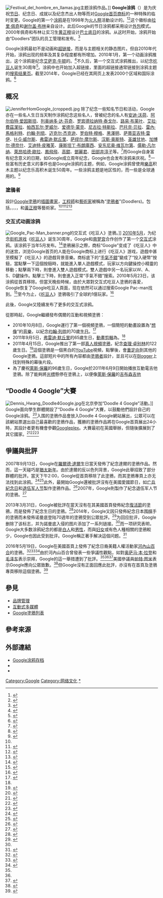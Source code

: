 {{for |[[G_Suite|G Suite]]中包含的軟件服務 |Google绘图 }}
{{NoteTA
| G1=IT
| 1=zh-cn:吃豆人;zh-hk:食鬼;zh-tw:小精靈
| 2=zh-cn:列奥纳多·达·芬奇; zh-tw:李奧納多·達文西; zh-hk:李安納度·達文西;
| 3=zh-hans:安迪·沃霍尔;zh-hk:安迪·華荷;zh-tw:安迪·沃荷;
| 4=zh-hans:爱德华·蒙克;zh-hk:愛德華·孟克;zh-tw:愛德華·孟克;
| 5=zh-cn:巴托克·贝拉;zh-tw:巴爾托克·貝拉;zh-hk:貝拉·巴托;
| 6=zh-cn:勒内·马格里特; zh-tw:雷內·馬格利特
| 7=zh-cn:约翰·列侬; zh-tw:約翰·藍儂; zh-hk:約翰·連儂;
| 8=zh-cn:迈克尔·杰克逊; zh-tw:麥可·傑克森; zh-hk:米高·積遜; zh-sg:麦克·杰森;
| 9=zh-hans:萨蒂亚吉特·雷伊;zh-hant:薩雅吉·雷;
| 10=zh-cn:弗雷迪·默丘里; zh-tw:佛萊迪·墨裘瑞;
| 11=zh-cn:摩尔斯; zh-tw:摩斯; zh-hk:摩斯;
| 12=zh-cn:奥斯特; zh-tw:厄斯特 
| 13=zh-hans:加博尔·德奈什; zh-hant:丹尼斯·蓋博; 
| 14=zh:艾迪特·皮雅芙;zh-tw:愛迪·琵雅芙; zh-cn:伊迪丝·琵雅芙;zh-hk:伊蒂·琵雅芙;
| 15=zh-cn:安东尼奥·维瓦尔第; zh-hk:安東尼奧·韋華第; zh-tw:安東尼奧·韋瓦第;
| 16=zh-hans:儒勒; zh-hant:朱爾;
| 17=zh-hans:莱昂哈德·欧拉;zh-hk:李安納·歐拉;zh-tw:李昂哈德·歐拉;
}}
[[File:Festival_del_hombre_en_llamas.jpg|thumb]]主题涂鸦作品。]]
'''Google涂鸦'''（{{lang-en|Google Doodle}}）是为庆祝[[节日|节日]]、纪念日、成就以及纪念杰出人物等而对[[Google|Google]][[首页|首页]][[Google商標|商标]]的一种特殊的临时变更。Google的第一个[[塗鴉|涂鸦]]是在1998年为[[火人祭|火人祭]]活動设计的。<ref>{{cite web |url=http://www.google.com/doodle4google/history.html |title=Doodle 4 Google |publisher=Google.com |date= |accessdate=2014-04-23 |archive-url=https://web.archive.org/web/20140427143948/http://www.google.com/doodle4google/history.html |archive-date=2014-04-27 |dead-url=no }}</ref><ref>{{cite web |url=http://www.google.com/doodles/burning-man-festival |title=Burning Man Festival |publisher=Google.com |date=1998-08-30 |accessdate=2014-04-23 |archive-url=https://web.archive.org/web/20140425051111/https://www.google.com/doodles/burning-man-festival |archive-date=2014-04-25 |dead-url=no }}</ref>这个徽标由[[拉里·佩奇|拉里·佩奇]]和[[谢尔盖·布林|谢尔盖·布林]]亲自设计。此后Google的节日涂鸦都采用设计[[外包|外包]]模式。2000年佩奇和布林让实习生[[黄正穆|黄正穆]]设计[[巴士底日|巴士底日]]的涂鸦。从这时开始，涂鸦开始由“Doodlers”团队的员工管理和发布。<ref>{{cite web|url=http://www.theguardian.com/technology/2014/apr/12/meet-people-behind-google-doodles-logo|title=Meet the people behind the Google Doodles|publisher=The Guardian|date=2014-04-12|accessdate=2014-09-27|archive-url=https://web.archive.org/web/20141006222909/http://www.theguardian.com/technology/2014/apr/12/meet-people-behind-google-doodles-logo|archive-date=2014-10-06|dead-url=no}}</ref>

Google涂鸦最初不是动画和[[超链接|超链接]]，而是与主题相关的静态图片。但自2010年代开始，涂鸦出现的频率及其复杂程度都有所增加。2010年1月，第一个动画涂鸦推出，这个涂鸦是纪念[[艾萨克·牛顿|艾萨克·牛顿]]的。<ref>{{cite web|url=http://www.telegraph.co.uk/technology/google/6933008/Isaac-Newtons-birth-marked-by-Google-Doodle.html|publisher=The Telegraph|date=2010-01-04|accessdate=2014-09-30|title=Isaac Newton's birth marked by Google Doodle|archive-url=https://web.archive.org/web/20141006124707/http://www.telegraph.co.uk/technology/google/6933008/Isaac-Newtons-birth-marked-by-Google-Doodle.html|archive-date=2014-10-06|dead-url=no}}</ref>不久后，第一个交互式涂鸦推出，以纪念[[吃豆人|吃豆人]]诞生30周年<ref>{{Cite web |last=Nelson |first=Randy |url=http://www.joystiq.com/2010/05/21/google-celebrates-pac-mans-30th-with-playable-logo/ |title=Google celebrates Pac-Man's 30th anniversary with playable logo |publisher=Joystiq |date=2010-05-21 |accessdate=2014-09-30 |archive-url=https://web.archive.org/web/20141006130544/http://www.joystiq.com/2010/05/21/google-celebrates-pac-mans-30th-with-playable-logo/ |archive-date=2014-10-06 |dead-url=yes }}</ref>。涂鸦中也开始加入超链接，里面的超链接通常链接到涂鸦主题的[[搜索结果页|搜索结果页]]。截至2014年，Google已经在其网页上发表2000个区域和国际涂鸦。<ref>{{cite web|url=http://www.bbc.com/news/technology-27732237|title=Google blunder over D-Day doodle|accessdate=2014-09-30|date=2014-06-06|publisher=BBC News|archive-url=https://web.archive.org/web/20141016072914/http://www.bbc.com/news/technology-27732237|archive-date=2014-10-16|dead-url=no}}</ref>

==概况==
[[File:JenniferHomGoogle_(cropped).jpg|left]]
除了纪念一些知名节日和活动，Google亦在一些名人生日当天制作涂鸦纪念这些名人，曾被纪念的名人有[[安迪·沃荷|安迪·沃荷]]、[[阿尔伯特·爱因斯坦|阿尔伯特·爱因斯坦]]、[[列奥纳多·达·芬奇|列奥纳多·达·芬奇]]、[[罗宾德拉纳特·泰戈尔|罗宾德拉纳特·泰戈尔]]、[[路易·布莱叶|路易·布莱叶]]、[[艾拉·費茲潔拉|艾拉·費茲潔拉]]、[[帕西瓦尔·罗威尔|帕西瓦尔·罗威尔]]、[[爱德华·蒙克|爱德华·蒙克]]、[[尼古拉·特斯拉|尼古拉·特斯拉]]、[[巴托克·贝拉|巴托克·贝拉]]、[[雷內·馬格利特|雷內·馬格利特]]、[[约翰·列侬|约翰·列侬]]、[[迈克尔·杰克逊|迈克尔·杰克逊]]、[[罗伯特·穆格|罗伯特·穆格]]、[[黑澤明|黑澤明]]、[[萨蒂亚吉特·雷伊|萨蒂亚吉特·雷伊]]、[[H·G·威尔斯|H·G·威尔斯]]、[[弗雷迪·默丘里|弗雷迪·默丘里]]、[[萨缪尔·摩尔斯|萨缪尔·摩尔斯]]、[[汉斯·奥斯特|汉斯·奥斯特]]、[[圣雄甘地|圣雄甘地]]、[[加博尔·德奈什|加博尔·德奈什]]、[[艾迪特·皮雅芙|艾迪特·皮雅芙]]、[[康斯坦丁·布朗庫西|康斯坦丁·布朗庫西]]、[[安东尼奥·维瓦尔第|安东尼奥·维瓦尔第]]、[[儒勒·凡尔纳|儒勒·凡尔纳]]、[[萊昂哈德·歐拉|萊昂哈德·歐拉]]、[[鳳飛飛|鳳飛飛]]、[[高錕|高錕]]、[[鄧麗君|鄧麗君]]、[[田部井淳子|田部井淳子]]等。<ref name="GoogleHolidayLogos">{{cite web
 |url          = https://www.google.com/holidaylogos.html
 |title        = Stress Cultlogos
 |publisher    = Google
 |accessdate   = 2009-08-14
 |archive-url  = https://web.archive.org/web/20090523020526/http://www.google.com/holidaylogos.html
 |archive-date = 2009-05-23
 |dead-url     = no
}}</ref>而Google自身富有纪念意义的日期，如Google成立周年纪念，Google也会发布涂鸦来庆祝。<ref>{{cite news
| url=http://www.telegraph.co.uk/technology/google/6237306/Googlle-Google-releases-missspelt-logo-to-mark-11th-anniversary.html
| date=2009-09-27
| accessdate=2009-09-27
| work=The Telegraph
| author=Matthew Moore
| location=London
| title=Googlle: Google releases misspelt logo to mark 11th anniversary
| archive-date=2012-05-25
| archive-url=https://archive.today/20120525121854/http://www.telegraph.co.uk/technology/google/6237306/Googlle-Google-releases-missspelt-logo-to-mark-11th-anniversary.html
}}</ref>一些富有历史意义的事件也是Google涂鸦的主题，例如，Google涂鸦曾使用[[樂高|樂高]]积木主题以纪念乐高积木诞生50周年。一些涂鸦主题是地区性的，而一些是全球通用的。<ref name=introcnn>{{cite news|title=Google doodles a fresh beginning on New Year's Day|url=http://ibnlive.in.com/news/google-doodles-new-years-day/216762-11.html|accessdate=2011-12-31|newspaper={{tsl|en|CNN-IBN||CNN-IBN}}|date=2011-12-31|archive-url=https://web.archive.org/web/20120107192806/http://ibnlive.in.com/news/google-doodles-new-years-day/216762-11.html|archive-date=2012-01-07|dead-url=no}}</ref>

=== 塗鴉者 ===
設計[[Google涂鸦|Google塗鴉]]的[[插畫家|插圖畫家]]，[[工程师|工程師]]和[[艺术家|藝術家]]被稱為“[[Google涂鸦#塗鴉者|塗鴉者]]”(Doodlers)。包括{{link-en|伊克·霍姆斯|Ekua Holmes}}，{{link-en|Jennifer Hom|Jennifer Hom}}，{{link-en|Sophia Foster-Dimino|Sophia Foster-Dimino}}，{{link-en|Ranganath Krishnamani|Ranganath Krishnamani}}，和[[黃正穆|黃正穆]]等藝術家。<ref name=":0" /><ref>{{Cite news|url=https://www.bostonglobe.com/lifestyle/style/2015/01/19/roxbury-artist-creates-google-doodle-for-mlk-day/pNins9NPSkP9q1xwk2pPeK/story.html|title=Roxbury artist creates Google Doodle for MLK Day - The Boston Globe|work=BostonGlobe.com|access-date=2017-04-21|archive-date=2021-01-31|archive-url=https://web.archive.org/web/20210131183657/https://www.bostonglobe.com/lifestyle/style/2015/01/19/roxbury-artist-creates-google-doodle-for-mlk-day/pNins9NPSkP9q1xwk2pPeK/story.html|dead-url=no}}</ref><ref>{{Cite news|url=https://www.bbc.com/news/magazine-19192660|title=Google’s doodles: Who's behind them?|last=Hogenboom|first=Melissa|date=2012-08-13|work=BBC News|language=en-GB|access-date=2017-04-21|archive-date=2021-02-02|archive-url=https://web.archive.org/web/20210202140550/https://www.bbc.com/news/magazine-19192660|dead-url=no}}</ref><ref>{{Cite web |url=http://baladycreatives.com/sophia-foster-dimino/ |title=存档副本 |accessdate=2018-11-03 |archive-date=2021-01-31 |archive-url=https://web.archive.org/web/20210131092743/http://baladycreatives.com/sophia-foster-dimino/ |dead-url=no }}</ref>

=== 交互式动画涂鸦 ===
[[File:Google_Pac-Man_banner.png|thumb]]的交互式《吃豆人》塗鴉。]]
[[2010年|2010年]][[5月|5月]]，为纪念[[街机|街机游戏]]《[[吃豆人|吃豆人]]》诞生30周年，Google和[[南梦宫|南梦宫]]合作创作了第一个[[互動式多媒體|交互式]]涂鸦。该涂鸦于当年5月发布。<ref>{{cite web |url=http://news.cnet.com/8301-13772_3-20005528-52.html |title=Google gets Pac-Man fever |author=Daniel Terdiman |date=2010-05-21 |work=Geek Gestalt |publisher=CNET |accessdate=2010-12-24 |archive-url=https://web.archive.org/web/20120731111002/http://news.cnet.com/8301-13772_3-20005528-52.html |archive-date=2012-07-31 |dead-url=no }}</ref>塗鴉展示之際，商标“Google”变成了《吃豆人》中的迷宫，浏览Google首页的人能在Google商标上进行《吃豆人》游戏，遊戲中甚至模擬了《吃豆人》的遊戲背景音樂。商标底下的“[[Google搜索|手氣不錯]]”變成了“投入硬幣”按鈕，當點擊一下這個按鈕時，就能進入單人遊戲模式，玩家以方向鍵操控小精靈的移動；點擊兩下時，則會進入雙人遊戲模式。雙人遊戲中另一名玩家以W、A、S、D鍵操作。點擊三下時，則會進入正常“手氣不錯”搜索。2010年5月23日，该涂鸦從首頁移除。但當天晚些時候，由於大眾對交互式吃豆人塗鴉的喜愛，Google恢复了Google吃豆人頁面，现在依然可以通过搜索Google Pac-man找到。<ref name="released">{{cite web |last=Mayer |first=Marissa |url=http://googleblog.blogspot.com/2010/05/pac-man-rules.html |title=Official Google Blog: PAC-MAN rules! |publisher=Googleblog.blogspot.com |date=2010-05-23 |accessdate=2010-08-30 |archive-url=https://web.archive.org/web/20101202051435/http://googleblog.blogspot.com/2010/05/pac-man-rules.html |archive-date=2010-12-02 |dead-url=no }}</ref>至今为止，《[[吃豆人|吃豆人]]》塗鴉吸引了全球約1億玩家。<ref>{{cite news|url=https://www.mirror.co.uk/news/uk-news/google-gives-pac-man-boost-with-over-223613|title=Google gives Pac-Man boost with over 1 billion playing Goggle Doodle game in three days|last=Fricker|first=Martin|date=2010-05-23|work=[[Daily_Mirror|Daily Mirror]]|accessdate=2018-11-03|archive-date=2019-05-02|archive-url=https://web.archive.org/web/20190502050502/https://www.mirror.co.uk/news/uk-news/google-gives-pac-man-boost-with-over-223613|dead-url=no}}</ref>

此後，Google又陸續发布了更多的交互式涂鸦。

從那時起，Google繼續發布偶爾的互動和視頻塗鴉：

* 2010年10月8日，Google運行了第一個視頻塗鴉，一個簡短的動畫設置為“[[想象_(歌曲)|想像]]”的[[音乐|音樂]]，以紀念[[约翰·列侬|约翰·列侬]]的70歲[[生日|生日]]。<ref name="#1">{{cite web|url=https://www.google.com/doodles/john-lennons-70th-birthday|title=John Lennon's 70th Birthday|accessdate=2012-09-28|date=2010-10-08|publisher=Google.com|archive-date=2020-10-08|archive-url=https://web.archive.org/web/20201008064835/http://www.google.com/doodles/john-lennons-70th-birthday|dead-url=no}}</ref>
* 2011年9月5日，[[弗雷迪·默丘里|弗雷迪·默丘里]]的65歲生日，[[动画|動畫]][[剪輯|剪輯]]為{{link-en|不要阻止我|Don't Stop Me Now}}。<ref name="#1"/> 
* 2011年4月15日，Google推出了第一部[[真人|真人]][[视频|視頻]][[塗鴉|塗鴉]]，紀念[[查理·卓别林|查理·卓别林]]的122歲生日。<ref>{{cite web|url=http://googleblog.blogspot.com/2011/04/lights-camera-doodle.html|title=Official Google Blog: Lights, camera, doodle!|accessdate=2014-04-23|date=2011-04-15|last=Germick|first=Ryan|publisher=Googleblog.blogspot.com|archive-date=2021-02-02|archive-url=https://web.archive.org/web/20210202231853/https://googleblog.blogspot.com/2011/04/lights-camera-doodle.html|dead-url=no}}</ref>這個塗鴉是一個黑白的[[YouTube|YouTube]]視頻，點擊後，會[[網域名稱轉址|重定向]]到其他的Google塗鴉。這部短片中的所有內容都由[[Google涂鸦#塗鴉者|塗鴉者]]設計，並且可以在[[Blogger|Blogger]]上找到特殊的幕後片段。
* 為了慶祝[[萊斯·保羅|萊斯·保羅]]的96歲生日，Google於2011年6月9日開始播放互動電吉他塗鴉。除了能夠將[[光标_(图形用户界面)|光標]]懸停在塗鴉上，以便像[[萊斯·保羅|萊斯·保羅]]的[[吉普森品牌|吉布森吉他]]

==“Doodle 4 Google”大賽==
[[File:Dennis_Hwang_Doodle4Google.jpg|thumb]]在北京參加“Doodle 4 Google”活動。]]
{{Main|Doodle 4 Google}}
Google面向學生群體開設了“Doodle 4 Google”大賽，以鼓勵他們設計自己的Google涂鸦。<ref>{{cite web |url=https://www.google.com/doodle4google/ |title=Doodle4Google Page |publisher=Google.com |date= |accessdate=2010-08-30 |archive-url=https://web.archive.org/web/20100730220600/http://www.google.com/doodle4google/ |archive-date=2010-07-30 |dead-url=no }}</ref>入围的塗鴉作品會放入Doodle 4 Google網站展出，公眾可以在該網站票選出自己最喜歡的塗鴉作品，獲勝的塗鴉作品將在Google首頁展出24小時，其設計者更有機會參觀[[Googleplex|Googleplex]]。大賽最初在英國舉辦，但隨後擴展到了其它國家。<ref>{{cite web |url=http://www.google.ie/doodle4google/info.html |title='Doodle 4 Google – My Ireland' competition |publisher=Google.ie |date=2009-12-18 |accessdate=2010-08-30 |deadurl=yes |archiveurl=https://web.archive.org/web/20101218151501/http://www.google.ie/doodle4google/info.html |archivedate=2010-12-18 }}</ref><ref>{{cite web |url=http://www.google.co.in/intl/en/doodle4google/index.html |title='Doodle 4 Google — My India' |publisher=Google India |date=2009-11-14 |accessdate=2010-08-30 |archive-url=https://web.archive.org/web/20100330183044/http://www.google.co.in/intl/en/doodle4google/index.html |archive-date=2010-03-30 |dead-url=yes }}</ref><ref>{{cite web |url=https://www.google.com.sg/doodle4google/index.html |title=Doodle 4 Google.com — Our Singapore |publisher={{tsl|en|List of Google domains|Google域名列表|Google Singapore}} |date= |accessdate=2010-08-30 |archive-url=https://web.archive.org/web/20100710061115/http://www.google.com.sg/doodle4google/index.html |archive-date=2010-07-10 |dead-url=no }}</ref>

==爭議與批評==
{{see also|對Google的批評}}
2007年9月13日，Google在[[羅爾德·達爾|羅爾德·達爾]]生日當天發佈了紀念達爾的塗鴉作品。然而，這一天碰巧是[[猶太新年|猶太新年]]。由於達爾的反以色列背景，Google此舉招致了部分群體的批評。當天下午2:00，Google從首頁移除了此塗鴉，而其塗鴉專頁上亦无法找到此涂鸦。<ref>{{cite web|author=Brown, Eliot|url=http://www.nysun.com/national/google-criticized-for-honoring-anti-israel-author/62602/|title=Google Criticized for Honoring 'Anti-Israel' Author on Rosh Hashanah|work=[[紐約太陽報|The New York Sun]]|date=2007-09-13|accessdate=2015-06-17|archive-url=https://web.archive.org/web/20150317071303/http://www.nysun.com/national/google-criticized-for-honoring-anti-israel-author/62602/|archive-date=2015-03-17|dead-url=no}}</ref><ref>{{cite web|url=https://www.google.com/doodles?q=Roald%20Dahl|title=Google Doodles|publisher=|access-date=2017-03-17|archive-url=https://web.archive.org/web/20161009161428/https://www.google.com/doodles?q=Roald%20Dahl|archive-date=2016-10-09|dead-url=no}}</ref>此外，最開始Google還被批評沒有在美國愛國節日，如[[亡兵紀念日|亡兵紀念日]]和[[退伍军人节|退伍军人节]]製作塗鴉作品。<ref>{{cite news | author = Puzzanghera, Jim | url = http://www.latimes.com/business/la-fi-google9oct09,0,2321354.story?coll=la-home-center | title = Tweaks send Google critics into orbit | work = [[洛杉磯時報|Los Angeles Times]] | date = 2007-10-09 | accessdate = 2015-06-17 | archive-url = https://web.archive.org/web/20110604110159/http://www.latimes.com/business/la-fi-google9oct09,0,2321354.story?coll=la-home-center | archive-date = 2011-06-04 | dead-url = no }}</ref>2007年，Google則製作了紀念退伍军人节的塗鴉。<ref>{{cite web |url=https://www.google.com/holidaylogos07.html |title=More Google: Holiday Logos |publisher=Google.com |date= |accessdate=2010-08-30 |archive-url=https://web.archive.org/web/20090524140326/http://www.google.com/holidaylogos07.html |archive-date=2009-05-24 |dead-url=no }}</ref>

2013年3月31日，Google被批評在當天沒有在其美國首頁發佈紀念[[復活節|復活節]]的塗鴉，而是發佈了紀念{{tsl|en|Cesar Chavez|凱薩·查維斯|凱薩·查維斯}}生日的塗鴉。<ref>{{cite web|url=http://www.washingtonpost.com/blogs/comic-riffs/post/cesar-chavez-doodle-google-criticized-for-not-marking-easter-company-says-its-difficult-for-us-to-choose/2013/03/31/ce3da35a-9a3b-11e2-9bda-edd1a7fb557d_blog.html|title=Google criticized for not marking Easter; company says 'it's difficult for us to choose'|work=[[华盛顿邮报|The Washington Post]]|accessdate=2015-06-17|date=2013-03-31|last=Cavna|first=Michael|archive-url=https://web.archive.org/web/20150404234650/http://www.washingtonpost.com/blogs/comic-riffs/post/cesar-chavez-doodle-google-criticized-for-not-marking-easter-company-says-its-difficult-for-us-to-choose/2013/03/31/ce3da35a-9a3b-11e2-9bda-edd1a7fb557d_blog.html|archive-date=2015-04-04|dead-url=no}}</ref>2014年，Google又因只發佈紀念日本[[围棋|围棋]]手的塗鴉而未發佈诺曼底登陆70週年的塗鴉受到公眾批評。<ref name=dday>{{cite web|author=Mulshine, Molly|url=http://observer.com/2014/06/doh-google-deletes-non-d-day-doodle/|title=D'oh: Google Deletes Non-D-Day Doodle|work={{tsl|en|The New York Observer||The New York Observer}}|date=2014-06-06|accessdate=2017-03-17|archive-url=https://web.archive.org/web/20160601055011/http://observer.com/2014/06/doh-google-deletes-non-d-day-doodle/|archive-date=2016-06-01|dead-url=no}}</ref>为回应批评，Google删除了该标志，并为諾曼底入侵的图片添加了一系列链接。<ref name=dday/>而一项研究表明，Google大多数涂鸦紀念的都是[[白人|白人]]和[[男性|男性]]，而與[[妇女|妇女]]或有色人種相關的塗鴉較少，Google也因此受到批评。Google稱正著手解决這個问题。<ref>{{cite web|author= Grinberg, Emanuella|url= http://www.cnn.com/2014/06/04/living/google-doodles-diversity/|title= Why You're Seeing More Women and People of Color Google Doodles|publisher= [[CNN|CNN]]|date= 2014-06-05|accessdate= 2015-06-17|archive-url= https://web.archive.org/web/20150515113406/http://www.cnn.com/2014/06/04/living/google-doodles-diversity/|archive-date= 2015-05-15|dead-url= no}}</ref>

2016年5月19日，Google在美國首頁上發佈了紀念日裔美籍人權活動家[[河內山百合|河內山百合]]的塗鴉。<ref name="Vox">{{cite web|url=http://www.vox.com/2016/5/19/11713686/yuri-kochiyama|title=Yuri Kochiyama, today's Google Doodle, fought for civil rights — and praised Osama bin Laden|accessdate=2016-05-19|date=2016-05-19|last=Matthews|first=Dylan|publisher=Vox|archive-url=https://web.archive.org/web/20160520033506/http://www.vox.com/2016/5/19/11713686/yuri-kochiyama|archive-date=2016-05-20|dead-url=no}}</ref><ref name="TDC">{{cite web|url=http://dailycaller.com/2016/05/19/google-honors-bin-laden-supporter-with-google-doodle/|title=Google Honors Bin Laden Supporter With Google Doodle|date=2016-05-19|accessdate=2016-05-19|last=Neff|first=Blake|work=The Daily Caller|archive-url=https://web.archive.org/web/20160520122117/http://dailycaller.com/2016/05/19/google-honors-bin-laden-supporter-with-google-doodle/|archive-date=2016-05-20|dead-url=no}}</ref><ref name="WaPo">{{cite web|url=https://www.washingtonpost.com/news/the-fix/wp/2016/05/19/google-commemorates-a-very-controversial-civil-rights-figure-yuri-kochiyama/|title=Google commemorates a very controversial civil-rights figure, Yuri Kochiyama|work=[[华盛顿邮报|The Washington Post]]|accessdate=2016-05-19|date=2016-05-19|last=Ross|first=Janell|archive-url=https://web.archive.org/web/20160520131834/https://www.washingtonpost.com/news/the-fix/wp/2016/05/19/google-commemorates-a-very-controversial-civil-rights-figure-yuri-kochiyama/|archive-date=2016-05-20|dead-url=no}}</ref>由於河內山百合曾發表一些爭議性觀點，如對[[奥萨马·本·拉登|奥萨马·本·拉登]]和[[毛泽东|毛泽东]]表示崇拜，Google的這一舉措遭到了批評。<ref name="Vox" /><ref name="TDC" /><ref>{{cite web|last1=Lee|first1=Edmund|title=Google celebrated civil rights leader Yuri Kochiyama and some people think it's promoting radicalism|url=http://www.recode.net/2016/5/19/11713478/google-civil-rights-yuri-kochiyama-radicalism|website=Recode|accessdate=2016-05-20|date=2016-05-19|archive-url=https://web.archive.org/web/20160520120522/http://www.recode.net/2016/5/19/11713478/google-civil-rights-yuri-kochiyama-radicalism|archive-date=2016-05-20|dead-url=no}}</ref>美國參議員[[帕特·图米|帕特·图米]]表示Google應向公眾致歉。<ref>{{cite news |last=Trujillo |first=Mario |title=GOP senator slams Google for tribute to controversial civil rights figure |url=http://thehill.com/policy/technology/280674-gop-senator-knocks-google-for-celebrating-controversial-civil-rights |work=[[国会山报|The Hill]] |date=2016-05-20 |accessdate=2016-05-28 |archive-url=https://web.archive.org/web/20160523084346/http://thehill.com/policy/technology/280674-gop-senator-knocks-google-for-celebrating-controversial-civil-rights |archive-date=2016-05-23 |dead-url=no }}</ref>但Google沒有正面回應此批評，亦沒有在首頁及塗鴉專頁移除這個塗鴉。<ref>{{citeweb|title=Yuri Kochiyama's 95th Birthday|url=https://www.google.com/doodles/yuri-kochiyamas-95th-birthday|publisher=Google, Inc.|accessdate=2016-09-03|date=2016-05-19|archive-url=https://web.archive.org/web/20160819055048/http://www.google.com/doodles/yuri-kochiyamas-95th-birthday|archive-date=2016-08-19|dead-url=no}}</ref>

==參見==
{{Portal box|Google|設計}}
*[[品牌管理|品牌管理]]
*[[互動式多媒體|互動式多媒體]]
*[[Google塗鴉列表|Google塗鴉列表]]

==參考來源==
{{reflist|30em}}

==外部連結==
* [https://www.google.com/doodles Google涂鸦存档]{{Wayback|url=https://www.google.com/doodles |date=20111222085343 }}
* {{YouTube|user=googledoodles}}
* {{twitter}}
{{Google Inc.}}

[[Category:Google|Category:Google]]
[[Category:网络文化|Category:网络文化]]
[[Category:Google塗鴉主題|*]]